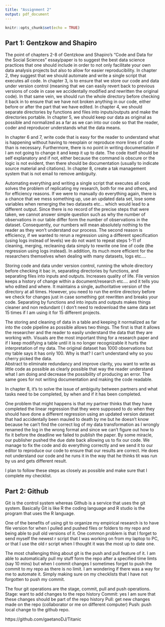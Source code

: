 ```yaml
---
title: "Assignment 2"
output: pdf_document
---
```


```r
knitr::opts_chunk$set(echo = TRUE)
```

## Part 1: Gentzkow and Shapiro

The point of chapters 2-8 of Gentzkow and Shapiro’s “Code and Data for the Social Sciences” essay/paper is to suggest the best data science practices that one should include in order to not only facilitate your own data analysis projects but also to allow for easier reproducibility. In chapter 2, they suggest that we should automate and write a single script that executes all code. In chapter 3, is to ensure that we store our code and data under version control (meaning that we can easily revert back to previous versions of code in case we accidentally modified and rewritten the original code). In that same vein, we should run the whole directory before checking it back in to ensure that we have not broken anything in our code, either before or after the part that we have edited. In chapter 4, we should separate directories by functions and files into inputs/outputs and make the directories portable. In chapter 5, we should keep our data as original as possible and normalized as a far as we can into our code so that the reader, coder and reproducer understands what the data means. 

In chapter 6 and 7, write code that is easy for the reader to understand what is happening without having to reexplain or reproduce more lines of code than is necessary. Furthermore, there is no point in writing documentation if I am not going to change it and keep it up to date. The code itself should be self explanatory and if not, either because the command is obscure or the logic is not evident, then there should be documentation (usually to indicate source material and citations).  In chapter 8, create a tak management system that is not email to remove ambiguity. 

Automating everything and writing a single script that executes all code solves the problem of replicating my research, both for me and others, and for efficiency reasons. If we were to manually do everything again, there is a chance that we mess something up, use an updated data set, lose some variables when remerging the two datasets etc… which would lead to a different output. Since there is no record of the precise steps that were taken, we cannot answer simple question such as why the number of observations in our table differ form the number of observations in the dataset. Consequently, our numbers will mean absolutely nothing to the reader as they won’t understand our process. The second reason is efficiency, if we wanted to rerun a regression using a different specification (using logs instead of levels) we do not want to repeat steps 1-11 of cleaning, merging, recleaning data simply to rewrite one line of code (the regression using logs instead).  In addition, its much more efficient for the researchers themselves when dealing with many datasets, logs etc….

Storing code and data under version control, running the whole directory before checking it bac in, separating directories by functions, and separating files into inputs and outputs. Increases quality of life. File version keeps a history of change within a document/research etc…. and it tells you who edited and where. It maintains a single, authoritative version of the directory at all times. However, you need to run the entire directory before we check for changes just in case something got rewritten and breaks your code. Separating by functions and into inputs and outputs makes things cleaner and non redundant ( I don’t need to redownload the same data set 15 times if I am using it for 15 different projects. 

The storing and cleaning of data in a table and keeping it normalized as far into the code pipeline as possible allows two things. The first is that it allows the researcher and the reader to easily understand the data that they are working with. Visuals are the most important thing for a research paper and if I keep modifying a table until it is no longer recognizable it hurts the interpretation of my data. The original dataset has 1000 observations but my table says it has only 100. Why is that? I can’t understand why so you cherry picked the data.  
Abstract to eliminate redundancy and improve clarity, you want to write as little code as possible as clearly possible that way the reader understand what I am doing and decrease the possibility of producing an error. The same goes for not writing documentation and making the code readable. 

In chapter 8, it’s to solve the issue of ambiguity between partners and what tasks need to be completed, by when and if it has been completed. 

One problem that might happens is that my partner thinks that they have completed the linear regression that they were supposed to do when they should have done a different regression using an updated version dataset that had accidentally been mauled to death by me but he doesn’t know because he can’t find the correct log of my data transformation as I wrongly renamed the log in the wrong format and since we can’t figure out how to fix it before the deadline we failed to publish the paper. By some miracle, our publisher pushed the due date back allowing us to fix our code. We manage to fix the code and do everything correctly and we send it to our editor to reproduce our code to ensure that our results are correct. He does not understand our code and he runs it in the way that he thinks tit was run by us and gets different result. 

I plan to follow these steps as closely as possible and make sure that I complete my checklist. 

## Part 2: Github

Git is the control system whereas Github is a service that uses the git system. Basically Git is like R the coding language and R studio is the program that uses the R language. 

One of the benefits of using git to organize my empirical research is to have file version for when I pulled and pushed files or folders to my repo and being able to pull old versions of it. One common problem is that I forget to send myself the newest r script that I was working on from my laptop to PC, or that I use the old r script when I thought it was the most up to date one. 

The most challenging thing about git is the push and pull feature of it. I am able to automatically pull my stuff form the repo after a specified time limts (say 10 mins) but when I commit changes I sometimes forget to push the commit to my repo as there is no limit. I am wondering if there was a way for me to automate it. Simply making sure on my checklists that I have not forgotten to push my commit.

The four git operations are the stage, commit, pull and push operations. 
Stage: want to add changes to the repo history
Commit: yes I am sure that these changes should be part of the repo history
Pull: get new changes made on the repo (collaborator or me on different computer)
Push: push local change to the github repo.

https://github.com/gaetanoDJ/Titanic
